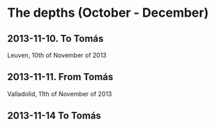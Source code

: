 # The depths (October - December) {#depths}


## 2013-11-10. To Tomás

Leuven, 10th of November of 2013



## 2013-11-11. From Tomás

Valladolid, 11th of November of 2013



## 2013-11-14 To Tomás


